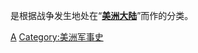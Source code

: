 '''{{PAGENAME}}'''是根据战争发生地处在“'''[[美洲|美洲大陆]]'''”而作的分类。

[[Category:各大洲战争|A]]
[[Category:美洲军事史|Category:美洲军事史]]